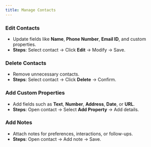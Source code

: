 ```yaml
---
title: Manage Contacts
---
```



### Edit Contacts
- Update fields like **Name**, **Phone Number**, **Email ID**, and custom properties.
- **Steps**: Select contact → Click **Edit** → Modify → Save.

### Delete Contacts
- Remove unnecessary contacts.
- **Steps**: Select contact → Click **Delete** → Confirm.

### Add Custom Properties
- Add fields such as **Text**, **Number**, **Address**, **Date**, or **URL**.
- **Steps**: Open contact → Select **Add Property** → Add details.

### Add Notes
- Attach notes for preferences, interactions, or follow-ups.
- **Steps**: Open contact → Add note → Save.



